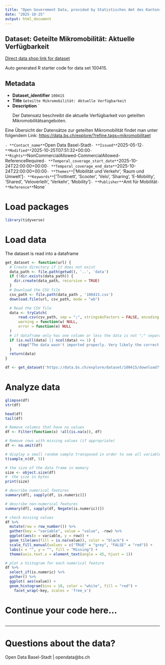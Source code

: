 ```yaml
---
title: "Open Government Data, provided by Statistisches Amt des Kantons Basel-Stadt - DCC Data Competence Center"
date: "2025-10-25"
output: html_document
---
```


## Dataset: Geteilte Mikromobilität: Aktuelle Verfügbarkeit

[Direct data shop link for dataset](https://data.bs.ch/explore/dataset/100415)

Auto generated R starter code for data set 100415.

## Metadata

- **Dataset_identifier** `100415`
- **Title** `Geteilte Mikromobilität: Aktuelle Verfügbarkeit`
- **Description** `<p>Der Datensatz beschreibt die aktuelle Verfügbarkeit von geteilten Mikromobilitätsangeboten.</p>

<p>Eine Übersicht der Datensätze zur geteilten Mikromobilität findet man unter folgendem Link: <a href="https://data.bs.ch/explore/?refine.tags=mikromobilitaet" target="_blank">https://data.bs.ch/explore/?refine.tags=mikromobilitaet</a> </p>`
- **Contact_name** `Open Data Basel-Stadt`
- **Issued** `2025-05-12`
- **Modified** `2025-10-25T07:51:32+00:00`
- **Rights** `NonCommercialAllowed-CommercialAllowed-ReferenceRequired`
- **Temporal_coverage_start_date** `2025-10-24T22:00:00+00:00`
- **Temporal_coverage_end_date** `2025-10-24T22:00:00+00:00`
- **Themes** `['Mobilität und Verkehr', 'Raum und Umwelt']`
- **Keywords** `['Trottinett', 'Scooter', 'Velo', 'Sharing', 'E-Mobility', 'Shared', 'Veloverleih', 'Verkehr', 'Mobility']`
- **Publisher** `Amt für Mobilität`
- **Reference** `None`


# Load packages

```r

library(tidyverse)
```

# Load data

The dataset is read into a dataframe

```r
get_dataset <- function(url) {
  # Create directory if it does not exist
  data_path <- file.path(getwd(), '..', 'data')
  if (!dir.exists(data_path)) {
    dir.create(data_path, recursive = TRUE)
  }
  # Download the CSV file
  csv_path <- file.path(data_path , '100415.csv')
  download.file(url, csv_path, mode = "wb")

  # Read the CSV file
  data <- tryCatch(
      read.csv(csv_path, sep = ";", stringsAsFactors = FALSE, encoding = "UTF-8"),
      warning = function(w) NULL,
      error = function(e) NULL
  )
  # if dataframe only has one column or less the data is not ";" separated
  if (is.null(data) || ncol(data) <= 1) {
      stop("The data wasn't imported properly. Very likely the correct separator couldn't be found.\nPlease check the dataset manually and adjust the code.")
  }
  return(data)
}
```

```r

df <- get_dataset('https://data.bs.ch/explore/dataset/100415/download?format=csv&timezone=Europe%2FZurich')

```

# Analyze data

```r

glimpse(df)
str(df)

head(df)
tail(df)

```

```r
# Remove columns that have no values
df <- Filter(function(x) !all(is.na(x)), df)

# Remove rows with missing values (if appropriate)
df <- na.omit(df)
```

```r
# display a small random sample transposed in order to see all variables
t(sample_n(df, 5))
```

```r
# the size of the data frame in memory
size <- object.size(df)
#  the size in bytes
print(size)
```

```r
# describe numerical features
summary(df[, sapply(df, is.numeric)])
```

```r
# describe non-numerical features
summary(df[, sapply(df, Negate(is.numeric))])
```

```r
# check missing values
df %>%
  mutate(row = row_number()) %>%
  gather(key = "variable", value = "value", -row) %>%
  ggplot(aes(x = variable, y = row)) +
  geom_tile(aes(fill = is.na(value)), color = "black") +
  scale_fill_manual(values = c("TRUE" = "grey", "FALSE" = "red")) +
  labs(x = "", y = "", fill = "Missing") +
  theme(axis.text.x = element_text(angle = 45, hjust = 1))
```

```r
# plot a histogram for each numerical feature
df %>%
  select_if(is.numeric) %>%
  gather() %>%
  ggplot( aes(value)) +
  geom_histogram(bins = 10, color = "white", fill = "red") +
    facet_wrap(~key, scales = 'free_x')
```

# Continue your code here...

```r

```
------------------------------------------------------------------------

# Questions about the data?

Open Data Basel-Stadt | opendata@bs.ch
